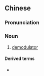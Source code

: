 {{also|解调器}}
==Chinese==
{{zh-forms|s=解调器|type=21}}

===Pronunciation===
{{zh-pron
|m=jiětiáoqì
|cat=n
}}

===Noun===
{{zh-noun}}

# [[demodulator]] {{gloss|any device that demodulates a signal}}

====Derived terms====
* {{zh-l|調製解調器}}